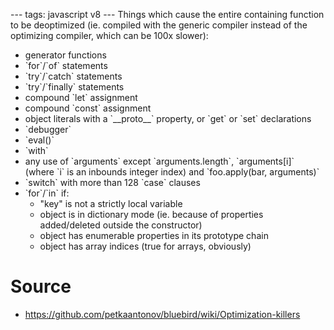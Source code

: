 ---
tags: javascript v8
---
Things which cause the entire containing function to be deoptimized (ie. compiled with the generic compiler instead of the optimizing compiler, which can be 100x slower):

* generator functions
* `for`/`of` statements
* `try`/`catch` statements
* `try`/`finally` statements
* compound `let` assignment
* compound `const` assignment
* object literals with a `__proto__` property, or `get` or `set` declarations
* `debugger`
* `eval()`
* `with`
* any use of `arguments` except `arguments.length`, `arguments[i]` (where `i` is an inbounds integer index) and `foo.apply(bar, arguments)`
* `switch` with more than 128 `case` clauses
* `for`/`in` if:
** "key" is not a strictly local variable
** object is in dictionary mode (ie. because of properties added/deleted outside the constructor)
** object has enumerable properties in its prototype chain
** object has array indices (true for arrays, obviously)

= Source =

* https://github.com/petkaantonov/bluebird/wiki/Optimization-killers
